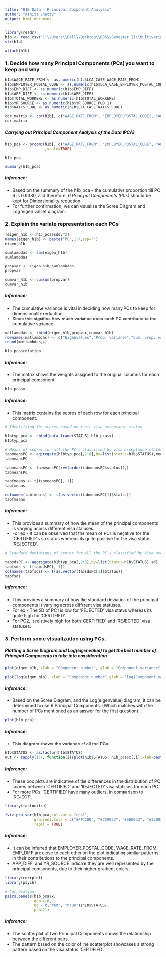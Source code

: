 ---
title: "H1B Data - Principal Component Analysis"
author: "Ashita Shetty"
output: html_document
---

```{r}
library(readr)
h1b <- read_csv("C:\\Users\\Dell\\Desktop\\RBS\\Semester II\\Multivariate Analysis\\Assignment\\data\\H1_B-2014.csv")
str(h1b)

```

```{r}

attach(h1b)
```


### **1. Decide how many Principal Components (PCs) you want to keep and why** 

```{r}
h1b$WAGE_RATE_FROM <- as.numeric(h1b$LCA_CASE_WAGE_RATE_FROM)
h1b$EMPLOYER_POSTAL_CODE <- as.numeric(h1b$LCA_CASE_EMPLOYER_POSTAL_CODE)
h1b$EMP_DIFF <- as.numeric(h1b$EMP_DIFF)
h1b$APP_DIFF <- as.numeric(h1b$APP_DIFF)
h1b$TOTAL_WORKERS <- as.numeric(h1b$TOTAL_WORKERS)
h1b$YR_SOURCE <- as.numeric(h1b$YR_SOURCE_PUB_1)
h1b$NAICS_CODE <- as.numeric(h1b$LCA_CASE_NAICS_CODE)
```


```{r}
cor_matrix <- cor(h1b[, c("WAGE_RATE_FROM", "EMPLOYER_POSTAL_CODE", "APP_DIFF", "EMP_DIFF", "TOTAL_WORKERS", "YR_SOURCE", "NAICS_CODE")])
cor_matrix

```

##### **Carrying out Principal Component Analysis of the Data (PCA)**

```{r}
h1b_pca <- prcomp(h1b[, c("WAGE_RATE_FROM", "EMPLOYER_POSTAL_CODE", "APP_DIFF", "EMP_DIFF", "TOTAL_WORKERS", "YR_SOURCE", "NAICS_CODE")]
                  ,scale=TRUE)

h1b_pca
```

```{r}
summary(h1b_pca)
```

##### **Inference**:                                                                                                                                                                                                                
* Based on the summary of the h1b_pca - the cumulative proportion till PC 6 is 0.9380, and therefore, *6 Principal Components (PCs)* should be kept for Dimensionality reduction.
* For further confirmation, we can visualise the Scree Diagram and Log(eigen value) diagram.


### **2. Explain the variate representation each PCs**

```{r}
(eigen_h1b <- h1b_pca$sdev^2)
names(eigen_h1b) <- paste("PC",1:7,sep="")
eigen_h1b
```

```{r}
sumlambdas <- sum(eigen_h1b)
sumlambdas
```

```{r}
propvar <- eigen_h1b/sumlambdas
propvar
```

```{r}
cumvar_h1b <- cumsum(propvar)
cumvar_h1b
```

##### **Inference**:
* The cumulative variance is vital in deciding how many PCs to keep for dimensionality reduction. 
* Since this signifies how much variance does each PC contribute to the cumulative variance.


```{r}
matlambdas <- rbind(eigen_h1b,propvar,cumvar_h1b)
rownames(matlambdas) <- c("Eigenvalues","Prop. variance","Cum. prop. variance")
round(matlambdas,4)
```

```{r}
h1b_pca$rotation
```

##### **Inference**:
* The matrix shows the weights assigned to the original columns for each principal component.


```{r}
h1b_pca$x
```

##### **Inference**:
* This matrix contains the scores of each row for each principal component.


```{r}
# Identifying the scores based on their visa acceptance status

h1btyp_pca <- cbind(data.frame(STATUS),h1b_pca$x)
h1btyp_pca
```

```{r}
# Means of scores for all the PC's classified by visa acceptance status
tabmeansPC <- aggregate(h1btyp_pca[,2:8],by=list(status=h1b$STATUS),mean)
tabmeansPC
```

```{r}
tabmeansPC <- tabmeansPC[rev(order(tabmeansPC$status)),]
tabmeansPC
```

```{r}
tabfmeans <- t(tabmeansPC[,-1])
tabfmeans
```

```{r}
colnames(tabfmeans) <- t(as.vector(tabmeansPC[1]$status))
tabfmeans
```

##### **Inference**:
* This provides a summary of how the mean of the principal components is varying across different visa statuses.
* For ex - It can be observed that the mean of PC1 is negative for the 'CERTIFIED' visa status whereas its quite positive for the visa status 'REJECTED'.


```{r}
# Standard deviations of scores for all the PC's classified by Visa acceptance status

tabsdsPC <- aggregate(h1btyp_pca[,2:8],by=list(Status=h1b$STATUS),sd)
tabfsds <- t(tabsdsPC[,-1])
colnames(tabfsds) <- t(as.vector(tabsdsPC[1]$Status))
tabfsds
```

##### **Inference**:
* This provides a summary of how the standard deviation of the principal components is varying across different visa statuses.
* For ex - The SD of PC1 is low for 'REJECTED' visa status whereas its quite high for 'CERTIFIED'.
* For PC2, it relatively high for both 'CERTIFIED' and 'REJECTED' visa statuses.


### **3. Perform some visualization using PCs.**

##### **Plotting a Scree Diagram and Log(eigenvalue) to get the best number of Principal Components to take into consideration**

```{r}
plot(eigen_h1b, xlab = "Component number", ylab = "Component variance", type = "l", main = "Scree diagram")
```

```{r}
plot(log(eigen_h1b), xlab = "Component number",ylab = "log(Component variance)", type="l",main = "Log(eigenvalue) diagram")
```

##### **Inference**:
* Based on the Scree Diagram, and the Log(eigenvalue) diagram, it can be determined to use 6 Principal Components. (Which matches with the number of PCs mentioned as an answer for the first question)


```{r}
plot(h1b_pca)
```

##### **Inference**:
* This diagram shows the variance of all the PCs.

```{r}
h1b$STATUS <- as.factor(h1b$STATUS)
out <- sapply(1:7, function(i){plot(h1b$STATUS, h1b_pca$x[,i],xlab=paste("PC",i,sep=""),ylab="Visa Status")})

```

##### **Inference**:
* These box plots are indicative of the differences in the distribution of PC scores between 'CERTIFIED' and 'REJECTED' visa statuses for each PC.
* For more PCs, 'CERTIFIED' have many outliers, in comparison to 'REJECT'.

```{r}
library(factoextra)
```


```{r}
fviz_pca_var(h1b_pca,col.var = "cos2",
             gradient.cols = c("#FFCC00", "#CC9933", "#660033", "#330033"),
             repel = TRUE)
```

##### **Inference**:
* It can be inferred that EMPLOYER_POSTAL_CODE, WAGE_RATE_FROM, EMP_DIFF are close to each other on the plot indicating similar patterns in their contributions to the principal components.
* APP_DIFF, and YR_SOURCE indicate they are well represented by the principal components, due to their higher gradient colors.

```{r}
library(corrplot)
library(psych)
```
```{r}
# Correlation
pairs.panels(h1b_pca$x,
             gap = 0,
             bg = c("red", "blue")[h1b$STATUS],
             pch=21)
```

##### **Inference**:
* The scatterplot of two Principal Components shows the relationship between the different pairs.
* The pattern based on the color of the scatterplot showcases a strong pattern based on the visa status 'CERTIFIED'.














